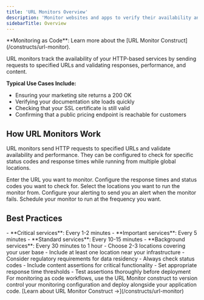 ```yaml
---
title: 'URL Monitors Overview'
description: 'Monitor websites and apps to verify their availability and performance. '
sidebarTitle: Overview
---
```

<Tip>
**Monitoring as Code**: Learn more about the [URL Monitor Construct](/constructs/url-monitor).
</Tip>

URL monitors track the availability of your HTTP-based services by sending requests to specified URLs and validating responses, performance, and content.

**Typical Use Cases Include:**

* Ensuring your marketing site returns a 200 OK
* Verifying your documentation site loads quickly
* Checking that your SSL certificate is still valid
* Confirming that a public pricing endpoint is reachable for customers

## How URL Monitors Work

URL monitors send HTTP requests to specified URLs and validate availability and performance. They can be configured to check for specific status codes and response times while running from multiple global locations.

<Steps>
<Step title="Enter your URL">
Enter the URL you want to monitor.
</Step>


<Step title="Configure Response Times and Status Codes">
Configure the response times and status codes you want to check for.
</Step>

<Step title="Select your locations">
Select the locations you want to run the monitor from.
</Step>


<Step title="Configure your alerting">
Configure your alerting to send you an alert when the monitor fails.
</Step>

<Step title="Schedule your monitor">
Schedule your monitor to run at the frequency you want.
</Step>


</Steps>




## Best Practices

<Accordion title="Choosing Frequencies">
- **Critical services**: Every 1-2 minutes
- **Important services**: Every 5 minutes  
- **Standard services**: Every 10-15 minutes
- **Background services**: Every 30 minutes to 1 hour
</Accordion>

<Accordion title="Location Selection">
- Choose 2-3 locations covering your user base
- Include at least one location near your infrastructure
- Consider regulatory requirements for data residency
</Accordion>

<Accordion title="Assertion Strategy">
- Always check status codes
- Include content assertions for critical functionality
- Set appropriate response time thresholds
- Test assertions thoroughly before deployment
</Accordion>

<Accordion title="Implement as a Construct">
For monitoring as code workflows, use the URL Monitor construct to version control your monitoring configuration and deploy alongside your application code. [Learn about URL Monitor Construct →](/constructs/url-monitor)
</Accordion>
